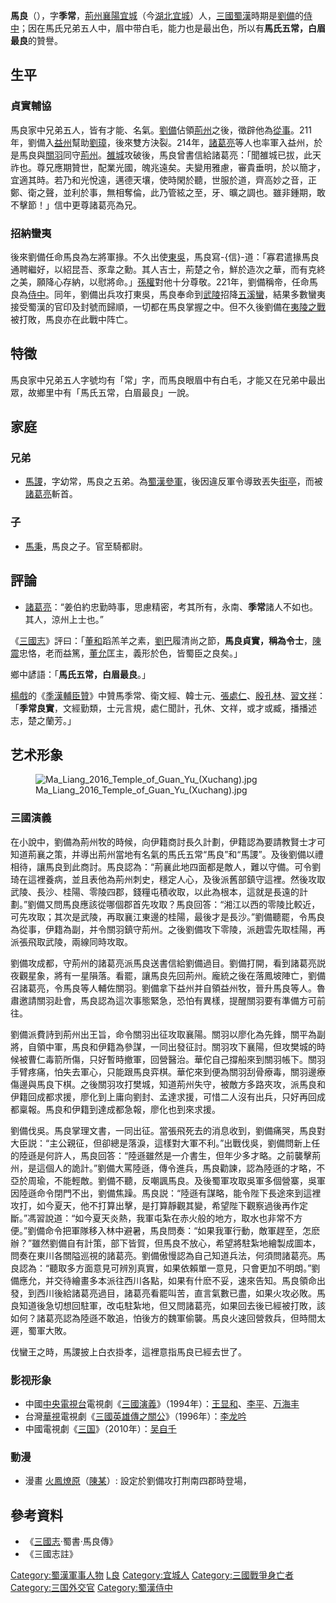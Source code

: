 {{otheruses|馬良 (消歧義)}}
{{東亞男性歷史人物
|名稱 =馬良
|身份 =
|國家 =[[蜀漢|蜀漢]]
|時代 =東漢末年
|主君 =[[劉備|劉備]]
|屆數 =
|最高職務 =侍中
|前任 =
|繼任 =
|圖片名稱 =Ma Liang 2016 Han Zhao Lie Miao.jpg
|圖片大小 =
|圖片說明 =[[成都武侯祠|成都武侯祠]]马良像
|氏 =
|姓 =馬
|名 =良
|姓名 =
|字 =季常
|號=
|名乘 = <!--琉球士族用-->
|官職 =
|封爵 =
|封號 =
|位階 =
|御稱號 = <!--日本皇族之稱號-->
|宮號1 = <!--日本皇族之宮號-->
|宮號2 = <!--朝鮮王族之宮號-->
|封地 =
|神號 =
|尊號 =
|族裔 =
|信仰 = <!--指的是宗教信仰-->
|旗籍 = <!--清朝旗人專用-->
|氏族 =
|籍貫 =荊州襄陽宜城（今湖北宜城）
|本貫 = <!--朝鮮人用-->
|祖籍 =
|本籍 =
|出身地 =
|府邸 =
|世系 =
|初名 =
|乳名 = <!--日本、朝鮮、琉球以外人物用-->
|幼名 = <!--日本人用-->
|兒名 = <!--朝鮮人用-->
|童名 = <!--琉球人用-->
|小字 =
|別名 =
|法號 =
|院號 =
|其他名號 =
|出生日期 =187年
|出生地點 =
|婚年 =
|逝世日期 =222年
|逝世地點 = [[夷陵|夷陵]]
|廟號 =
|諡號 =
|墓葬 =
|祠廟 =
|父親 =
|嫡母 =
|母親 =
|繼父=
|繼母=
|養父=
|養母=
|猶父= <!--日本人用-->
|烏帽子親= <!--日本人、琉球人用-->
|元配 =
|正室 =
|妻 =
|繼室 =
|平妻 =
|側室 =
|元配之父 =
|元配之嫡母 =
|元配之母 =
|正室之父 =
|正室之嫡母 =
|正室之母 =
|妻之父 =
|妻之嫡母 =
|妻之母 =
|繼室之父 =
|繼室之嫡母 =
|繼室之母 =
|平妻之父 =
|平妻之嫡母 =
|平妻之母 =
|兄弟 =兄：馬伯常 馬仲常 馬叔常 弟：[[馬謖|馬謖]]（幼常）
|姊妹 =
|嫡兄弟 =
|嫡姊妹 =
|庶兄弟 =
|庶姊妹 =
|同胞兄弟 =
|同胞姊妹 =
|異母兄弟 =
|異母姊妹 =
|異父兄弟 =
|異父姊妹 =
|繼兄弟 =
|繼姊妹 =
|子 =馬秉
|女 =
|嫡子 =
|嫡女 =
|庶子 =
|庶女 =
|養子 =
|養女 =
|猶子 = <!--日本人用-->
|婿養子 = <!--日本人用-->
|烏帽子子 = <!--日本人用-->
|繼子 =
|繼女 =
|其他親屬 =
|出身 = <!---此处指科举出身--->
|功名 =
|經歷 =
|著作 =
|注釋 =
}}
'''馬良'''（{{bd|187年||222年|catIdx=Ma Liang}}），字'''季常'''，[[荊州|荊州]][[襄陽郡|襄陽]][[宜城縣|宜城]]（今[[湖北|湖北]][[宜城|宜城]]）人，[[三國|三國]][[蜀漢|蜀漢]]時期是[[劉備|劉備]]的[[侍中|侍中]]；因在馬氏兄弟五人中，眉中带白毛，能力也是最出色，所以有'''馬氏五常，白眉最良'''的贊譽。

==生平==
===貞實輔協===
馬良家中兄弟五人，皆有才能、名氣。[[劉備|劉備]]佔領[[荊州|荊州]]之後，徵辟他為[[從事|從事]]。211年，劉備入[[益州|益州]]幫助[[劉璋|劉璋]]，後來雙方決裂。214年，[[諸葛亮|諸葛亮]]等人也率軍入益州，於是馬良與[[關羽|關羽]]同守[[荊州|荊州]]。[[雒城|雒城]]攻破後，馬良曾書信給諸葛亮：「聞雒城已拔，此天祚也。尊兄應期贊世，配業光國，魄兆遠矣。夫變用雅慮，審貴垂明，於以簡才，宜適其時。若乃和光悅遠，邁德天壤，使時閑於聽，世服於道，齊高妙之音，正鄭、衛之聲，並利於事，無相奪倫，此乃管絃之至，牙、曠之調也。雖非鍾期，敢不擊節！」信中更尊諸葛亮為兄。

===招納蠻夷===
後來劉備任命馬良為左將軍掾。不久出使[[孙吴|東吳]]，馬良寫-{信}-道：「寡君遣掾馬良通聘繼好，以紹昆吾、豕韋之勳。其人吉士，荊楚之令，鮮於造次之華，而有克終之美，願降心存納，以慰將命。」[[孫權|孫權]]對他十分尊敬。221年，劉備稱帝，任命馬良為[[侍中|侍中]]。同年，劉備出兵攻打東吳，馬良奉命到[[武陵|武陵]]招降[[五溪蠻|五溪蠻]]，結果多數蠻夷接受蜀漢的官印及封號而歸順，一切都在馬良掌握之中。但不久後劉備在[[夷陵之戰|夷陵之戰]]被打敗，馬良亦在此戰中阵亡。

==特徵==
馬良家中兄弟五人字號均有「常」字，而馬良眼眉中有白毛，才能又在兄弟中最出眾，故鄉里中有「馬氏五常，白眉最良」一說。

==家庭==
===兄弟===
*[[馬謖|馬謖]]，字幼常，馬良之五弟。為[[蜀漢|蜀漢]][[參軍|參軍]]，後因違反軍令導致丟失[[街亭|街亭]]，而被[[諸葛亮|諸葛亮]]斬首。

===子===
*[[馬秉|馬秉]]，馬良之子。官至騎都尉。

==評論==
* [[諸葛亮|諸葛亮]]：“姜伯約忠勤時事，思慮精密，考其所有，永南、'''季常'''諸人不如也。其人，涼州上士也。”

《[[三國志|三國志]]》評曰：「[[董和|董和]]蹈羔羊之素，[[劉巴|劉巴]]履清尚之節，'''馬良貞實，稱為令士'''，[[陳震|陳震]]忠恪，老而益篤，[[董允|董允]]匡主，義形於色，皆蜀臣之良矣。」

鄉中諺語：「'''馬氏五常，白眉最良'''。」

[[楊戲|楊戲]]的《[[季漢輔臣贊|季漢輔臣贊]]》中贊馬季常、衛文經、韓士元、[[張存|張處仁]]、[[殷觀|殷孔林]]、[[習禎|習文祥]]：「'''季常良實'''，文經勤類，士元言規，處仁聞計，孔休、文祥，或才或臧，播播述志，楚之蘭芳。」

==艺术形象==
[[File:Ma_Liang_2016_Temple_of_Guan_Yu_(Xuchang).jpg|right]]

===三國演義===
在小說中，劉備為荊州牧的時候，向伊籍商討長久計劃，伊籍認為要請教賢士才可知道荊襄之策，并導出荊州當地有名氣的馬氏五常“馬良”和“馬謖”。及後劉備以禮相待，讓馬良到此商討。馬良認為：“荊襄此地四面都是敵人，難以守備。可令劉琦在這裡養病，並且表他為荊州刺史，穩定人心，及後派舊部鎮守這裡。然後攻取武陵、長沙、桂陽、零陵四郡，錢糧屯積收取，以此為根本，這就是長遠的計劃。”劉備又問馬良應該從哪個郡首先攻取？馬良回答：“湘江以西的零陵比較近，可先攻取；其次是武陵，再取襄江東邊的桂陽，最後才是長沙。”劉備聽罷，令馬良為從事，伊籍為副，并令關羽鎮守荊州。之後劉備攻下零陵，派趙雲先取桂陽，再派張飛取武陵，兩線同時攻取。

劉備攻成都，守荊州的諸葛亮派馬良送書信給劉備過目。劉備打開，看到諸葛亮説夜觀星象，將有一星隕落。看罷，讓馬良先回荊州。龐統之後在落鳳坡陣亡，劉備召諸葛亮，令馬良等人輔佐關羽。劉備拿下益州并自領益州牧，晉升馬良等人。魯肅邀請關羽赴會，馬良認為這次事態緊急，恐怕有異樣，提醒關羽要有準備方可前往。

劉備派費詩到荊州出王旨，命令關羽出征攻取襄陽。關羽以廖化為先鋒，關平為副將，自領中軍，馬良和伊籍為參謀，一同出發征討。關羽攻下襄陽，但攻樊城的時候被曹仁毒箭所傷，只好暫時撤軍，回營醫治。華佗自己撐船來到關羽帳下。關羽手臂疼痛，怕失去軍心，只能跟馬良弈棋。華佗來到便為關羽刮骨療毒，關羽邊療傷邊與馬良下棋。之後關羽攻打樊城，知道荊州失守，被敵方多路夾攻，派馬良和伊籍回成都求援，廖化到上庸向劉封、孟達求援，可惜二人沒有出兵，只好再回成都稟報。馬良和伊籍到達成都急報，廖化也到來求援。

劉備伐吳。馬良掌理文書，一同出征。當張飛死去的消息收到，劉備痛哭，馬良對大臣説：“主公親征，但卻總是落淚，這樣對大軍不利。”出戰伐吳，劉備問新上任的陸遜是何許人，馬良回答：“陸遜雖然是一介書生，但年少多才略。之前襲擊荊州，是這個人的詭計。”劉備大罵陸遜，傳令進兵，馬良勸諫，認為陸遜的才略，不亞於周瑜，不能輕敵。劉備不聽，反嘲諷馬良。及後蜀軍攻取吳軍多個營寨，吳軍因陸遜命令閉門不出，劉備焦躁。馬良説：“陸遜有謀略，能令陛下長途來到這裡攻打，如今夏天，他不打算出擊，是打算靜觀其變，希望陛下觀察過後再作定斷。”馮習說道：“如今夏天炎熱，我軍屯紮在赤火般的地方，取水也非常不方便。”劉備命令把軍隊移入林中避暑，馬良問奏：“如果我軍行動，敵軍趕至，怎麽辦？”雖然劉備自有計策，部下皆賀，但馬良不放心，希望將駐紮地繪製成圖本，問奏在東川各關隘巡視的諸葛亮。劉備傲慢認為自己知道兵法，何須問諸葛亮。馬良認為：“聽取多方面意見可辨別真實，如果依賴單一意見，只會更加不明朗。”劉備應允，并交待繪畫多本派往西川各點，如果有什麽不妥，速來告知。馬良領命出發，到西川後給諸葛亮過目，諸葛亮看罷叫苦，直言氣數已盡，如果火攻必敗。馬良知道後急切想回駐軍，改屯駐紮地，但又問諸葛亮，如果回去後已經被打敗，該如何？諸葛亮認為陸遜不敢追，怕後方的魏軍偷襲。馬良火速回營救兵，但時間太遲，蜀軍大敗。

伐蠻王之時，馬謖披上白衣掛孝，這裡意指馬良已經去世了。

===影视形象===
* 中國[[中国中央电视台|中央電視台]]電視劇《[[三国演义_(电视剧)|三國演義]]》（1994年）：[[王显和|王显和]]、[[李平|李平]]、[[万海丰|万海丰]]
* 台灣[[華視|華視]]電視劇《[[三國英雄傳之關公|三國英雄傳之關公]]》（1996年）：[[李龙吟|李龙吟]]
* 中國電視劇《[[三国_(电视剧)|三国]]》（2010年）：[[吴自千|吴自千]]

===動漫===
*漫畫 [[火鳳燎原|火鳳燎原]]（[[陳某|陳某]]）: 設定於劉備攻打荆南四郡時登場，

==參考資料==
*《[[三國志|三國志]]‧蜀書‧馬良傳》
*《三國志註》

{{DEFAULTSORT:M馬良}}
{{三国志}}
[[Category:蜀漢軍事人物|Category:蜀漢軍事人物]]
[[Category:馬姓|L良]]
[[Category:宜城人|Category:宜城人]]
[[Category:三國戰爭身亡者|Category:三國戰爭身亡者]]
[[Category:三国外交官|Category:三国外交官]]
[[Category:蜀漢侍中|Category:蜀漢侍中]]